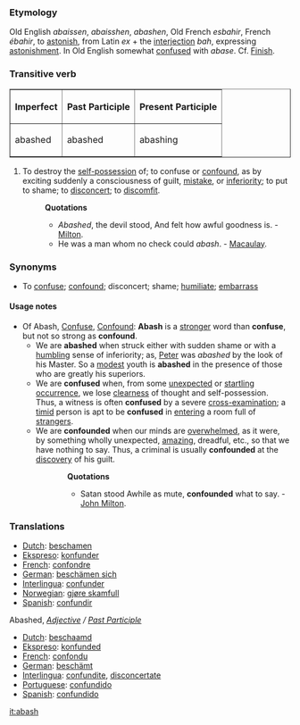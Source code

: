 ===Etymology===
Old English ''abaissen'', ''abaisshen'', ''abashen'', Old French ''esbahir'', French ''ébahir'', to [[astonish]], from Latin ''ex'' + the [[interjection]] ''bah'', expressing [[astonishment]]. In Old English somewhat [[confuse]]d with ''abase''. Cf. [[Finish]].
===Transitive verb===
<table border = 1>
<tr>
<th align = center>
Imperfect
<th align = center>
Past Participle
<th align = center>
Present Participle
</tr>
<tr>
<td>abashed </td>
<td>abashed </td>
<td>abashing </td>
</tr>
</table>
#To destroy the [[self-possession]] of; to confuse or [[confound]], as by exciting suddenly a consciousness of guilt, [[mistake]], or [[inferiority]]; to put to shame; to [[disconcert]]; to [[discomfit]].
#:'''Quotations'''
#:*''Abashed'', the devil stood, And felt how awful goodness is. - [[Milton]].
#:*He was a man whom no check could ''abash''. - [[Macaulay]].
===Synonyms===
*To [[confuse]]; [[confound]]; disconcert; shame; [[humiliate]]; [[embarrass]]
====Usage notes====
*Of Abash, [[Confuse]], [[Confound]]: '''Abash''' is a [[stronger]] word than '''confuse''', but not so strong as '''confound'''. 
**We are '''abashed''' when struck either with sudden shame or with a [[humbling]] sense of inferiority; as, [[Peter]] was ''abashed'' by the look of his Master. So a [[modest]] youth is '''abashed''' in the presence of those who are greatly his superiors. 
**We are '''confused''' when, from some [[unexpected]] or [[startling]] [[occurrence]], we lose [[clearness]] of thought and self-possession. Thus, a witness is often '''confused''' by a severe [[cross-]]examination; a [[timid]] person is apt to be '''confused''' in [[entering]] a room full of [[strangers]].
**We are '''confounded''' when our minds are [[overwhelmed]], as it were, by something wholly unexpected, [[amazing]], dreadful, etc., so that we have nothing to say. Thus, a criminal is usually '''confounded''' at the [[discovery]] of his guilt.
*::'''Quotations'''
*::*Satan stood Awhile as mute, '''confounded''' what to say. - [[John Milton]].

===Translations===
*[[Dutch]]: [[beschamen]]
*[[Ekspreso]]: [[konfunder]]
*[[French]]: [[confondre]]
*[[German]]: [[beschämen sich]]
*[[Interlingua]]: [[confunder]]
*[[Norwegian]]: [[gjøre skamfull]]
*[[Spanish]]: [[confundir]]

Abashed, ''[[Adjective]] / [[Past Participle]]''
*[[Dutch]]: [[beschaamd]]
*[[Ekspreso]]: [[konfunded]]
*[[French]]: [[confondu]]
*[[German]]: [[beschämt]]
*[[Interlingua]]: [[confundite]], [[disconcertate]]
*[[Portuguese]]: [[confundido]]
*[[Spanish]]: [[confundido]]

[[it:abash]]